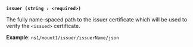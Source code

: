 <a id="pki-arg-issuer" />

**`issuer (string : <required>)`**

The fully name-spaced path to the issuer certificate which will be
used to verify the `<issued>` certificate.

**Example**: `ns1/mount1/issuer/issuerName/json`